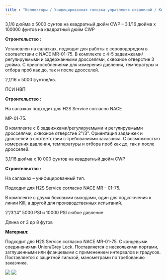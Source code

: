 ```yaml
---
title : "Коллекторы / Унифицированная головка управления скважиной / Коллектор данных"
---
```

3,1/8 дюйма x 5000 фунтов на квадратный дюйм CWP – 3,1/16 дюйма x 100000 фунтов на квадратный дюйм CWP

**Строительство :**

Установлен на салазках, подходит для работы с сероводородом в соответствии с NACE MR-01-75. В комплекте с 4-5 задвижками/регулируемыми и задержанными дросселями, сквозное отверстие 3 дюйма. С приспособлениями для измерения давления, температуры и отбора проб как до, так и после дросселей.

2,1/16 х 5000 фунтов/кв.

ПСИ НВП

**Строительство :**

На салазках подходит для H2S Service согласно NACE

МР-01-75.

В комплекте с 8 задвижками/регулируемыми и регулируемыми дросселями, сквозное отверстие 2"/3". Ориентация задвижек и дросселей в соответствии с требованиями заказчика. С возможностью измерения давления, температуры и отбора проб как до, так и после дросселей.

3,1/16 дюйма x 10 000 фунтов на квадратный дюйм CWP

**Строительство :**

На салазках – унифицированный тип.

Подходит для H2S Service согласно NACE MR – 01-75.

В комплекте с двумя боковыми выходами, один для подключения к линии Kill, а другой для производственных испытаний.

2”/3”/4” 5000 PSI и 10000 PSI любое давление

Длина от 3 до 8 футов

**Материал:**

Подходит для H2S Service согласно NACE MR-01-75. С концевыми соединениями Union/Grey Lock. Поставляется с несколькими портами, заглушенными или фланцевыми с применением интервалов и градусов. Поставляется с защитной гильзой, манометрами по требованию заказчика.

<img src="./manifolds-unitized-well-control-head-data-header.png" />
<img src="./manifolds-unitized-well-control-head-data-header-product.png" />